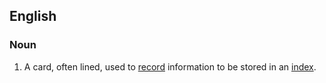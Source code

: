 ==English==

===Noun===
{{en-noun}}

# A card, often lined, used to [[record]] information to be stored in an [[index]].